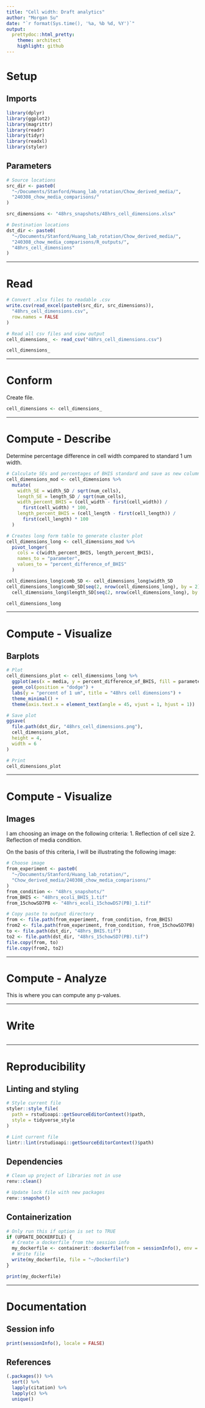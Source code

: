 ```yaml
---
title: "Cell width: Draft analytics"
author: "Morgan Su"
date: "`r format(Sys.time(), '%a, %b %d, %Y')`"
output:
  prettydoc::html_pretty:
    theme: architect
    highlight: github
---
```


# Setup

## Imports

```r
library(dplyr)
library(ggplot2)
library(magrittr)
library(readr)
library(tidyr)
library(readxl)
library(styler)
```

## Parameters

```r
# Source locations
src_dir <- paste0(
  "~/Documents/Stanford/Huang_lab_rotation/Chow_derived_media/",
  "240308_chow_media_comparisons/"
)

src_dimensions <- "48hrs_snapshots/48hrs_cell_dimensions.xlsx"

# Destination locations
dst_dir <- paste0(
  "~/Documents/Stanford/Huang_lab_rotation/Chow_derived_media/",
  "240308_chow_media_comparisons/R_outputs/",
  "48hrs_cell_dimensions"
)
```

------------------------------------------------------------------------

# Read

```r
# Convert .xlsx files to readable .csv
write.csv(read_excel(paste0(src_dir, src_dimensions)),
  "48hrs_cell_dimensions.csv",
  row.names = FALSE
)

# Read all csv files and view output
cell_dimensions_ <- read_csv("48hrs_cell_dimensions.csv")

cell_dimensions_
```

------------------------------------------------------------------------

# Conform

Create file.

```r
cell_dimensions <- cell_dimensions_
```

------------------------------------------------------------------------

# Compute - Describe

Determine percentage difference in cell width compared to standard 1 um width.

```r
# Calculate SEs and percentages of BHIS standard and save as new columns.
cell_dimensions_mod <- cell_dimensions %>%
  mutate(
    width_SE = width_SD / sqrt(num_cells),
    length_SE = length_SD / sqrt(num_cells),
    width_percent_BHIS = (cell_width - first(cell_width)) /
      first(cell_width) * 100,
    length_percent_BHIS = (cell_length - first(cell_length)) /
      first(cell_length) * 100
  )

# Creates long form table to generate cluster plot
cell_dimensions_long <- cell_dimensions_mod %>%
  pivot_longer(
    cols = c(width_percent_BHIS, length_percent_BHIS),
    names_to = "parameter",
    values_to = "percent_difference_of_BHIS"
  )

cell_dimensions_long$comb_SD <- cell_dimensions_long$width_SD
cell_dimensions_long$comb_SD[seq(2, nrow(cell_dimensions_long), by = 2)] <-
  cell_dimensions_long$length_SD[seq(2, nrow(cell_dimensions_long), by = 2)]

cell_dimensions_long
```

------------------------------------------------------------------------

# Compute - Visualize

## Barplots

```r
# Plot
cell_dimensions_plot <- cell_dimensions_long %>%
  ggplot(aes(x = media, y = percent_difference_of_BHIS, fill = parameter)) +
  geom_col(position = "dodge") +
  labs(y = "percent of 1 um", title = "48hrs cell dimensions") +
  theme_minimal() +
  theme(axis.text.x = element_text(angle = 45, vjust = 1, hjust = 1))

# Save plot
ggsave(
  file.path(dst_dir, "48hrs_cell_dimensions.png"),
  cell_dimensions_plot,
  height = 4,
  width = 6
)

# Print
cell_dimensions_plot
```

------------------------------------------------------------------------

# Compute - Visualize

## Images

I am choosing an image on the following criteria: 1. Reflection of cell size 2. Reflection of media condition.

On the basis of this criteria, I will be illustrating the following image:

```r
# Choose image
from_experiment <- paste0(
  "~/Documents/Stanford/Huang_lab_rotation/",
  "Chow_derived_media/240308_chow_media_comparisons/"
)
from_condition <- "48hrs_snapshots/"
from_BHIS <- "48hrs_ecoli_BHIS_1.tif"
from_15chowSD7PB <- "48hrs_ecoli_15chowDS7(PB)_1.tif"

# Copy paste to output directory
from <- file.path(from_experiment, from_condition, from_BHIS)
from2 <- file.path(from_experiment, from_condition, from_15chowSD7PB)
to <- file.path(dst_dir, "48hrs_BHIS.tif")
to2 <- file.path(dst_dir, "48hrs_15chowSD7(PB).tif")
file.copy(from, to)
file.copy(from2, to2)
```

------------------------------------------------------------------------

# Compute - Analyze

This is where you can compute any p-values.

------------------------------------------------------------------------

# Write

```r
```

------------------------------------------------------------------------

# Reproducibility

## Linting and styling

```r
# Style current file
styler::style_file(
  path = rstudioapi::getSourceEditorContext()$path,
  style = tidyverse_style
)

# Lint current file
lintr::lint(rstudioapi::getSourceEditorContext()$path)
```

## Dependencies

```r
# Clean up project of libraries not in use
renv::clean()

# Update lock file with new packages
renv::snapshot()
```

## Containerization

```r
# Only run this if option is set to TRUE
if (UPDATE_DOCKERFILE) {
  # Create a dockerfile from the session info
  my_dockerfile <- containerit::dockerfile(from = sessionInfo(), env = ls())
  # Write file
  write(my_dockerfile, file = "~/Dockerfile")
}

print(my_dockerfile)
```

------------------------------------------------------------------------

# Documentation

## Session info

```r
print(sessionInfo(), locale = FALSE)
```

## References

```r
(.packages()) %>%
  sort() %>%
  lapply(citation) %>%
  lapply(c) %>%
  unique()
```
